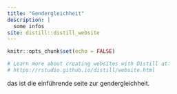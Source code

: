 ```yaml
---
title: "Gendergleichheit"
description: |
  some infos
site: distill::distill_website
---
```


```r
knitr::opts_chunk$set(echo = FALSE)

# Learn more about creating websites with Distill at:
# https://rstudio.github.io/distill/website.html

```

das ist die einführende seite zur gendergleichheit.